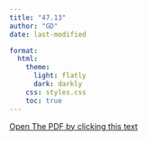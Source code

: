 ```yaml
---
title: "47.13"
author: "GD"
date: last-modified

format:
  html:
    theme:
      light: flatly
      dark: darkly
    css: styles.css
    toc: true
---
```




<a href="https://github.com/AgungSudanta/Daily-Mabar/blob/main/topik/todaysfinan/chapter/chapter47/PdfFinan47/Todays_Finan_47_5.pdf">Open The PDF by clicking this text</a>
